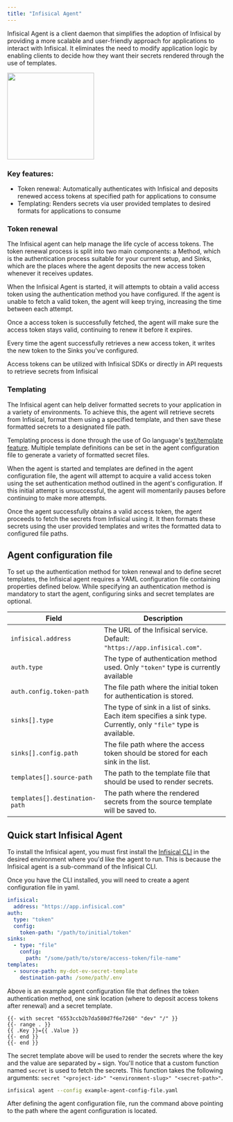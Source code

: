 ```yaml
---
title: "Infisical Agent"
---
```


Infisical Agent is a client daemon that simplifies the adoption of Infisical by providing a more scalable and user-friendly approach for applications to interact with Infisical.
It eliminates the need to modify application logic by enabling clients to decide how they want their secrets rendered through the use of templates.

<img height="200" src="../images/agent/infisical-agent-diagram.png" />

### Key features:
- Token renewal: Automatically authenticates with Infisical and deposits renewed access tokens at specified path for applications to consume
- Templating: Renders secrets via user provided templates to desired formats for applications to consume

### Token renewal
The Infisical agent can help manage the life cycle of access tokens. The token renewal process is split into two main components: a Method, which is the authentication process suitable for your current setup, and Sinks, which are the places where the agent deposits the new access token whenever it receives updates.

When the Infisical Agent is started, it will attempts to obtain a valid access token using the authentication method you have configured. If the agent is unable to fetch a valid token, the agent will keep trying, increasing the time between each attempt. 

Once a access token is successfully fetched, the agent will make sure the access token stays valid, continuing to renew it before it expires.

Every time the agent successfully retrieves a new access token, it writes the new token to the Sinks you've configured.

<Info>
  Access tokens can be utilized with Infisical SDKs or directly in API requests to retrieve secrets from Infisical
</Info>

### Templating
The Infisical agent can help deliver formatted secrets to your application in a variety of environments. To achieve this, the agent will retrieve secrets from Infisical, format them using a specified template, and then save these formatted secrets to a designated file path. 

Templating process is done through the use of Go language's [text/template feature](https://pkg.go.dev/text/template). Multiple template definitions can be set in the agent configuration file to generate a variety of formatted secret files.

When the agent is started and templates are defined in the agent configuration file, the agent will attempt to acquire a valid access token using the set authentication method outlined in the agent's configuration. 
If this initial attempt is unsuccessful, the agent will momentarily pauses before continuing to make more attempts.

Once the agent successfully obtains a valid access token, the agent proceeds to fetch the secrets from Infisical using it. 
It then formats these secrets using the user provided templates and writes the formatted data to configured file paths.

## Agent configuration file 

To set up the authentication method for token renewal and to define secret templates, the Infisical agent requires a YAML configuration file containing properties defined below. 
While specifying an authentication method is mandatory to start the agent, configuring sinks and secret templates are optional.

| Field                        | Description |
| ---------------------------- | ----------- |
| `infisical.address`          | The URL of the Infisical service. Default: `"https://app.infisical.com"`. |
| `auth.type`                  | The type of authentication method used. Only `"token"` type is currently available |
| `auth.config.token-path`     | The file path where the initial token for authentication is stored.  |
| `sinks[].type`               | The type of sink in a list of sinks. Each item specifies a sink type. Currently, only `"file"` type is available. |
| `sinks[].config.path`        | The file path where the access token should be stored for each sink in the list. |
| `templates[].source-path`    | The path to the template file that should be used to render secrets. |
| `templates[].destination-path` | The path where the rendered secrets from the source template will be saved to. |


## Quick start Infisical Agent
To install the Infisical agent, you must first install the [Infisical CLI](../cli/overview) in the desired environment where you'd like the agent to run. This is because the Infisical agent is a sub-command of the Infisical CLI.

Once you have the CLI installed, you will need to create a agent configuration file in yaml. 

```yaml example-agent-config-file.yaml
infisical:
  address: "https://app.infisical.com"
auth:
  type: "token"
  config:
    token-path: "/path/to/initial/token"
sinks:
  - type: "file"
    config:
      path: "/some/path/to/store/access-token/file-name"
templates:
  - source-path: my-dot-ev-secret-template
    destination-path: /some/path/.env
```

Above is an example agent configuration file that defines the token authentication method, one sink location (where to deposit access tokens after renewal) and a secret template. 


```text my-dot-ev-secret-template
{{- with secret "6553ccb2b7da580d7f6e7260" "dev" "/" }}
{{- range . }}
{{ .Key }}={{ .Value }}
{{- end }}
{{- end }}
```

The secret template above will be used to render the secrets where the key and the value are separated by `=` sign. You'll notice that a custom function named `secret` is used to fetch the secrets. 
This function takes the following arguments: `secret "<project-id>" "<environment-slug>" "<secret-path>"`. 

```bash 
infisical agent --config example-agent-config-file.yaml
```

After defining the agent configuration file, run the command above pointing to the path where the agent configuration is located. 
